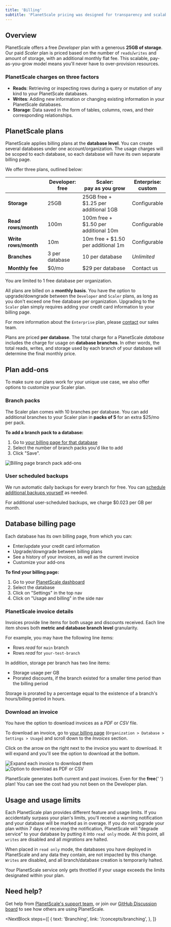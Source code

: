 ```yaml
---
title: 'Billing'
subtitle: 'PlanetScale pricing was designed for transparency and scalability.'
---
```


## Overview

PlanetScale offers a free *Developer* plan with a generous **25GB of storage**. Our paid *Scaler* plan is priced based on the number of `reads`/`writes` and amount of storage, with an additional monthly flat fee. This scalable, pay-as-you-grow model means you'll never have to over-provision resources.

### PlanetScale charges on three factors

- **Reads**: Retrieving or inspecting rows during a query or mutation of any kind to your PlanetScale databases.
- **Writes**: Adding new information or changing existing information in your PlanetScale databases.
- **Storage**: Data saved in the form of tables, columns, rows, and their corresponding relationships.

## PlanetScale plans

PlanetScale applies billing plans at the **database level**. You can create several databases under one account/organization. The usage charges will be scoped to each database, so each database will have its own separate billing page.

We offer three plans, outlined below:

|                      | Developer:<br />free | Scaler:<br />pay as you grow | Enterprise: <br />custom |
| -------------------- | -------------------- | ---------------------------- | ------------------------ |
| **Storage**          | 25GB                 | 25GB free + $1.25 per additional 1GB               | Configurable             |
| **Read rows/month**  | 100m                 | 100m free + $1.50 per additional 10m                 | Configurable             |
| **Write rows/month** | 10m                  | 10m free + $1.50 per additional 1m                  | Configurable             |
| **Branches**         | 3 per database       | 10 per database              | _Unlimited_              |
| **Monthly fee**      | $0/mo                | $29 per database                    | Contact us               |

<InfoBlock type="note">
  You are limited to 1 free database per organization.
</InfoBlock>

All plans are billed on a **monthly basis**. You have the option to upgrade/downgrade between the `Developer` and `Scaler` plans, as long as you don't exceed one free database per organization. Upgrading to the `Scaler` plan simply requires adding your credit card information to your billing page.

For more information about the `Enterprise` plan, please [contact](https://www.planetscale.com/contact) our sales team. 

<InfoBlock type="note">
  Plans are priced <b>per database</b>. The total charge for a PlanetScale <em>database</em> includes the charge for
  usage on <b>database branches</b>. In other words, the total reads, writes, and storage used by each branch of your database will determine the final monthly price.
</InfoBlock>

## Plan add-ons

To make sure our plans work for your unique use case, we also offer options to customize your Scaler plan.

### Branch packs

The Scaler plan comes with 10 branches per database. You can add additional branches to your Scaler plan in **packs of 5** for an extra $25/mo per pack.

**To add a branch pack to a database:**

1. Go to [your billing page for that database](#find-your-database-billing-page)
2. Select the number of branch packs you'd like to add
3. Click "Save".

![Billing page branch pack add-ons](/img/docs/branch-pack-add-ons.png)

### User scheduled backups

We run automatic daily backups for every branch for free. You can [schedule additional backups yourself](/concepts/back-up-and-restore#create-manual-backups) as needed.

For additional user-scheduled backups, we charge $0.023 per GB per month.

## Database billing page

Each database has its own billing page, from which you can:

- Enter/update your credit card information
- Upgrade/downgrade between billing plans
- See a history of your invoices, as well as the current invoice
- Customize your add-ons

**To find your billing page:**

1. Go to your [PlanetScale dashboard](https://app.planetscale.com)
2. Select the database
3. Click on "Settings" in the top nav
4. Click on "Usage and billing" in the side nav

### PlanetScale invoice details

Invoices provide line items for both usage and discounts received. Each line item shows both **metric and database branch level** granularity. 

For example, you may have the following line items:

- Rows _read_ for `main` branch
- Rows _read_ for `your-test-branch`

In addition, storage per branch has two line items:
  - Storage usage per GB
  - Prorated discounts, if the branch existed for a smaller time period than the billing period

Storage is prorated by a percentage equal to the existence of a branch's hours/billing period in hours.

### Download an invoice

You have the option to download invoices as a _PDF_ or _CSV_ file.

To download an invoice, go to [your billing page](#find-your-database-billing-page) (`Organization > Database > Settings > Usage`) and scroll down to the _Invoices_ section.

Click on the arrow on the right next to the invoice you want to download. It will expand and you'll see the option to download at the bottom.

![Expand each invoice to download them](/img/docs/monthlyInvoices.png)
![Option to download as PDF or CSV](/img/docs/downloadInvoice.png)

<InfoBlock type="note">
  PlanetScale generates both current and past invoices. Even for the <b>free</b>{' '}
  plan! You can see the cost had you not been on the Developer plan.
</InfoBlock>

## Usage and usage limits

Each PlanetScale plan provides different feature and usage limits. If you accidentally surpass your plan's limits, you'll receive a warning notification and your database will be marked as in overage. If you do not upgrade your plan within 7 days of receiving the notification, PlanetScale will "degrade service" to your database by putting it into `read only` mode. At this point, all `writes` are disabled and all _migrations_ are halted.

When placed in `read only` mode, the databases you have deployed in PlanetScale and any data they contain, are not impacted by this change. `Writes` are disabled, and all branch/database creation is temporarily halted.

<InfoBlock type="warning">
  Your PlanetScale service only gets throttled if your usage exceeds the limits
  designated within your plan.
</InfoBlock>

## Need help?

Get help from [PlanetScale's support team](https://www.planetscale.com/support), or join our [GitHub Discussion board](https://github.com/planetscale/beta/discussions) to see how others are using PlanetScale.

<NextBlock
  steps={[
    {
      text: 'Branching',
      link: '/concepts/branching',
    },
  ]}
></NextBlock>
